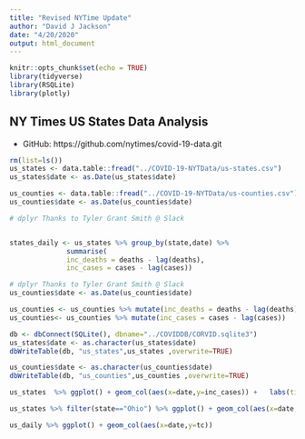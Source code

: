 ```yaml
---
title: "Revised NYTime Update"
author: "David J Jackson"
date: "4/20/2020"
output: html_document
---
```


```r
knitr::opts_chunk$set(echo = TRUE)
library(tidyverse)
library(RSQLite)
library(plotly)
```

## NY Times US States Data Analysis
* GitHub: https://github.com/nytimes/covid-19-data.git


```r
rm(list=ls())
us_states <- data.table::fread("../COVID-19-NYTData/us-states.csv")
us_states$date <- as.Date(us_states$date)


```
```r
us_counties <- data.table::fread("../COVID-19-NYTData/us-counties.csv")
us_counties$date <- as.Date(us_counties$date)

```

```r
# dplyr Thanks to Tyler Grant Smith @ Slack


states_daily <- us_states %>% group_by(state,date) %>% 
              summarise(
              inc_deaths = deaths - lag(deaths),
              inc_cases = cases - lag(cases))

```
```r
# dplyr Thanks to Tyler Grant Smith @ Slack
us_counties$date <- as.Date(us_counties$date)

us_counties <- us_counties %>% mutate(inc_deaths = deaths - lag(deaths))
us_counties<- us_counties %>% mutate(inc_cases = cases - lag(cases))

```
```r
db <- dbConnect(SQLite(), dbname="../COVIDDB/CORVID.sqlite3")
us_states$date <- as.character(us_states$date)
dbWriteTable(db, "us_states",us_states ,overwrite=TRUE)

us_counties$date <- as.character(us_counties$date)
dbWriteTable(db, "us_counties",us_counties ,overwrite=TRUE)
```
```r
us_states  %>% ggplot() + geom_col(aes(x=date,y=inc_cases)) +   labs(title="All Daily Case totals")

us_states %>% filter(state=="Ohio") %>% ggplot() + geom_col(aes(x=date,y=inc_deaths)) +   labs(title="Ohio Daily Deaths totals")
```
```r
us_daily %>% ggplot() + geom_col(aes(x=date,y=tc))
```